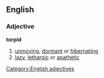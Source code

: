 ==English==
===Adjective===
'''torpid'''
#[[unmoving]], [[dormant]] or [[hibernating]]
#[[lazy]], [[lethargic]] or [[apathetic]]
{{Citations}}
[[Category:English adjectives]]